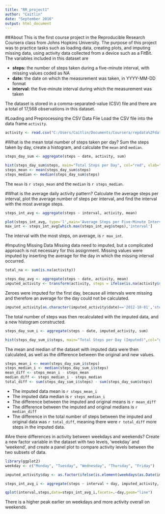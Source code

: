 ```yaml
---
title: "RR_project1"
author: "Caitlin"
date: "September 2016"
output: html_document
---
```


##About 
This is the first course project in the Reproducible Research Coursera class from Johns Hopkins University. The purpose of this project was to practice tasks such as loading data, creating plots, and imputing missing data, using activity data collected from a device such as a FitBit. The variables included in this dataset are

- **steps:** the number of steps taken during a five-minute interval, with missing values coded as NA
- **date:** the date on which the measurement was taken, in YYYY-MM-DD format
- **interval:** the five-minute interval during which the measurement was taken  

The dataset is stored in a comma-separated-value (CSV) file and there are a total of 17,568 observations in this dataset.

#Loading and Preprocessing the CSV Data File
Load the CSV file into the data frame `activity`.

```r
activity <- read.csv("C:/Users/Caitlin/Documents/Coursera/repdata%2Fdata%2Factivity/activity.csv")
```

#What is the mean total number of steps taken per day?
Sum the steps taken by day, create a histogram, and calculate the `mean` and `median`.

```r
steps_day_sum <- aggregate(steps ~ date, activity, sum)

hist(steps_day_sum$steps, main="Total Steps per Day", col="red", xlab="Number of Steps")
steps_mean <- mean(steps_day_sum$steps)
steps_median <- median(steps_day_sum$steps)
```

The `mean` is `r steps_mean` and the `median` is `r steps_median`.

#What is the average daily activity pattern?
Calculate the average steps per interval, plot the average number of steps per interval, and find the interval with the most average steps.

```r
steps_int_avg <- aggregate(steps ~ interval, activity, mean)

plot(steps_int_avg, type='l',main='Average Steps per Five-Minute Interval',xlab='Interval',ylab='Number of Steps')
max_int <- steps_int_avg[which.max(steps_int_avg$steps),'interval']
```

The interval with the most steps, on average, is `r max_int`.

#Imputing Missing Data
Missing data need to imputed, but a complicated approach is not necessary for this assignment. Missing values were imputed by inserting the average for the day in which the missing interval occurred.

```r
total_na <- sum(is.na(activity))

steps_day_avg <- aggregate(steps ~ date, activity, mean)
imputed_activity <- transform(activity, steps = ifelse(is.na(activity$steps), steps_day_avg$steps[match(activity$date,steps_day_avg$date)],activity$steps))
```

Zeroes were imputed for the first day, because all intervals were missing and therefore an average for the day could not be calculated.

```r
imputed_activity[as.character(imputed_activity$date)=='2012-10-01','steps'] <- 0
```

The total number of steps was then recalculated with the imputed data, and a new histogram constructed.

```r
steps_day_sum_i <- aggregate(steps ~ date, imputed_activity, sum)

hist(steps_day_sum_i$steps, main="Total Steps per Day (Imputed)",col="green",xlab="Number of Steps")
```

The mean and median of the dataset with imputed data were then calculated, as well as the difference between the original and new values.

```r
steps_mean_i <- mean(steps_day_sum_i$steps)
steps_median_i <- median(steps_day_sum_i$steps)
mean_diff <- steps_mean_i - steps_mean
median_diff <- steps_median_i - steps_median
total_diff <- sum(steps_day_sum_i$steps) - sum(steps_day_sum$steps)
```

- The imputed data mean is `r steps_mean_i`
- The imputed data median is `r steps_median_i`
- The difference between the imputed and original means is `r mean_diff`
- The difference between the imputed and original medians is `r median_diff`
- The difference in the total number of steps between the imputed and original data was `r total_diff`, meaning there were `r total_diff` more steps in the imputed data.

#Are there differences in activity between weekdays and weekends?
Create a new factor variable in the dataset with two levels, 'weekday' and 'weekend', and create a panel plot to compare activity levels between the two subsets of data.

```r
library(ggplot2)
weekday <- c("Monday", "Tuesday", "Wednesday", "Thursday", "Friday")

imputed_activity$day <- as.factor(ifelse(is.element(weekdays(as.Date(imputed_activity$date)),weekday),"Weekday","Weekend"))

steps_int_avg_i <- aggregate(steps ~ interval + day, imputed_activity, mean)

qplot(interval,steps,data=steps_int_avg_i,facets=.~day,geom="line")
```

There is a higher peak earlier on weekdays and more activity overall on weekends.
